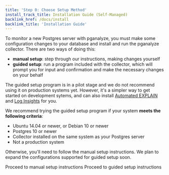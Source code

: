 ```yaml
---
title: 'Step 0: Choose Setup Method'
install_track_title: Installation Guide (Self-Managed)
backlink_href: /docs/install
backlink_title: 'Installation Guide'
---
```


To monitor a new Postgres server with pganalyze, you must make some configuration changes
to your database and install and run the pganalyze collector. There are two
ways of doing this:

 * **manual setup**: step through our instructions, making changes yourself
 * **guided setup**: run a program included with the collector, which will prompt you for input and confirmation
and make the necessary changes on your behalf

The guided setup program is in a pilot stage and we do not recommend using it on production
systems yet. However, it's a simpler way to get started on development sytems, and can
also install [Automated EXPLAIN](https://pganalyze.com/postgres-explain) and
[Log Insights](https://pganalyze.com/log-insights) for you.

We recommend trying the guided setup program if your system **meets the following criteria**:

 * Ubuntu 14.04 or newer, or Debian 10 or newer
 * Postgres 10 or newer
 * Collector installed on the same system as your Postgres server
 * Not a production system

Otherwise, you'll need to follow the manual setup instructions. We plan to expand the
configurations supported for guided setup soon.

<Link className="btn btn-success" to="01_create_monitoring_user">
  Proceed to manual setup instructions
</Link>
<Link style={{marginLeft: '8px'}} className="btn btn-success" to="01_guided_setup">
  Proceed to guided setup instructions
</Link>
